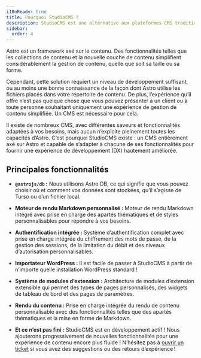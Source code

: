 ```yaml
---
i18nReady: true
title: Pourquoi StudioCMS ?
description: StudioCMS est une alternative aux plateformes CMS traditionnelles. Ce CMS headless s’appuie sur Astro DB et Astro pour offrir une expérience de gestion de contenu fluide.
sidebar:
  order: 4
---
```


Astro est un framework axé sur le contenu. Des fonctionnalités telles que les collections de contenu et la nouvelle couche de contenu simplifient considérablement la gestion de contenu, quelle que soit sa taille ou sa forme.

Cependant, cette solution requiert un niveau de développement suffisant, ou au moins une bonne connaissance de la façon dont Astro utilise les fichiers
placés dans votre répertoire de contenu. De plus, l’expérience qu’il offre n’est pas quelque chose que vous pouvez présenter à un client ou à toute personne souhaitant uniquement une
expérience de gestion de contenu simplifiée. Un CMS est nécessaire pour cela.

Il existe de nombreux CMS, avec différentes saveurs et fonctionnalités adaptées à vos besoins, mais aucun n’exploite pleinement toutes les capacités d’Astro.
C’est pourquoi StudioCMS existe : un CMS entièrement axé sur Astro et capable de s’adapter à chacune de ses fonctionnalités pour fournir une expérience de développement (DX) hautement améliorée.

## Principales fonctionnalités

- **`@astrojs/db` :** Nous utilisons Astro DB, ce qui signifie que vous pouvez choisir où et comment vos données sont stockées, qu’il s’agisse de Turso ou d’un fichier local.

- **Moteur de rendu Markdown personnalisé :** Moteur de rendu Markdown intégré avec prise en charge des apartés thématiques et de styles personnalisables pour répondre à vos besoins.

- **Authentification intégrée :** Système d’authentification complet avec prise en charge intégrée du chiffrement des mots de passe, de la gestion des sessions, de la limitation du débit et des niveaux d’autorisation personnalisables.

- **Importateur WordPress :** Il est facile de passer à StudioCMS à partir de n’importe quelle installation WordPress standard !

- **Système de modules d’extension :** Architecture de modules d’extension extensible qui permet des types de pages personnalisés, des widgets de tableau de bord et des pages de paramètres.

- **Rendu du contenu :** Prise en charge intégrée du rendu de contenu personnalisable avec des fonctionnalités telles que des apartés thématiques et la mise en forme de Markdown.

- **Et ce n’est pas fini :** StudioCMS est en développement actif ! Nous ajouterons progressivement de nouvelles fonctionnalités pour une expérience de contenu encore plus fluide ! N’hésitez pas à [ouvrir un ticket](https://github.com/withstudiocms/studiocms/issues/new/choose) si vous avez des suggestions ou des retours d’expérience !
